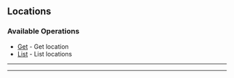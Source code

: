 
## Locations

### Available Operations

* [Get](/locations/get) - Get location
* [List](/locations/list) - List locations

---
<Get />

---
<List />
